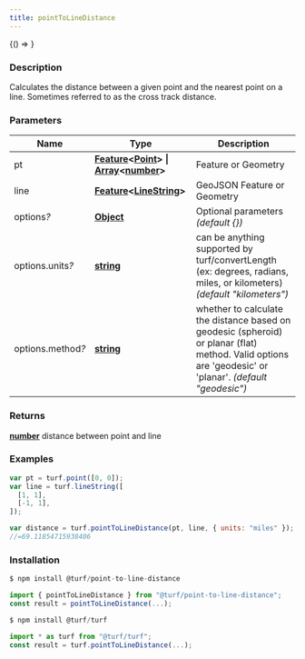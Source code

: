 ```yaml
---
title: pointToLineDistance
---
```



<!-- Expose turf as global var for experimenting in the browser console -->

<BrowserOnly>{() => <WindowTurfGlobal turf={turf} />}</BrowserOnly>

### Description

Calculates the distance between a given point and the nearest point on a
line. Sometimes referred to as the cross track distance.

### Parameters

| Name                   | Type                                                                                                                                                                                                                                                                                                                     | Description                                                                                                                                              |
| ---------------------- | ------------------------------------------------------------------------------------------------------------------------------------------------------------------------------------------------------------------------------------------------------------------------------------------------------------------------ | -------------------------------------------------------------------------------------------------------------------------------------------------------- |
| pt                     | **[Feature](https://tools.ietf.org/html/rfc7946#section-3.2)\<[Point](https://tools.ietf.org/html/rfc7946#section-3.1.2)\> \| [Array](https://developer.mozilla.org/docs/Web/JavaScript/Reference/Global_Objects/Array)\<[number](https://developer.mozilla.org/docs/Web/JavaScript/Reference/Global_Objects/Number)\>** | Feature or Geometry                                                                                                                                      |
| line                   | **[Feature](https://tools.ietf.org/html/rfc7946#section-3.2)\<[LineString](https://tools.ietf.org/html/rfc7946#section-3.1.4)\>**                                                                                                                                                                                        | GeoJSON Feature or Geometry                                                                                                                              |
| options<i>?</i>        | **[Object](https://developer.mozilla.org/docs/Web/JavaScript/Reference/Global_Objects/Object)**                                                                                                                                                                                                                          | Optional parameters _(default \{\})_                                                                                                                     |
| options.units<i>?</i>  | **[string](https://developer.mozilla.org/docs/Web/JavaScript/Reference/Global_Objects/String)**                                                                                                                                                                                                                          | can be anything supported by turf/convertLength (ex: degrees, radians, miles, or kilometers) _(default "kilometers")_                                    |
| options.method<i>?</i> | **[string](https://developer.mozilla.org/docs/Web/JavaScript/Reference/Global_Objects/String)**                                                                                                                                                                                                                          | whether to calculate the distance based on geodesic (spheroid) or planar (flat) method. Valid options are 'geodesic' or 'planar'. _(default "geodesic")_ |

### Returns

**[number](https://developer.mozilla.org/docs/Web/JavaScript/Reference/Global_Objects/Number)** distance between point and line

### Examples

```javascript
var pt = turf.point([0, 0]);
var line = turf.lineString([
  [1, 1],
  [-1, 1],
]);

var distance = turf.pointToLineDistance(pt, line, { units: "miles" });
//=69.11854715938406
```

### Installation

```javascript
$ npm install @turf/point-to-line-distance

import { pointToLineDistance } from "@turf/point-to-line-distance";
const result = pointToLineDistance(...);
```

```javascript
$ npm install @turf/turf

import * as turf from "@turf/turf";
const result = turf.pointToLineDistance(...);
```
